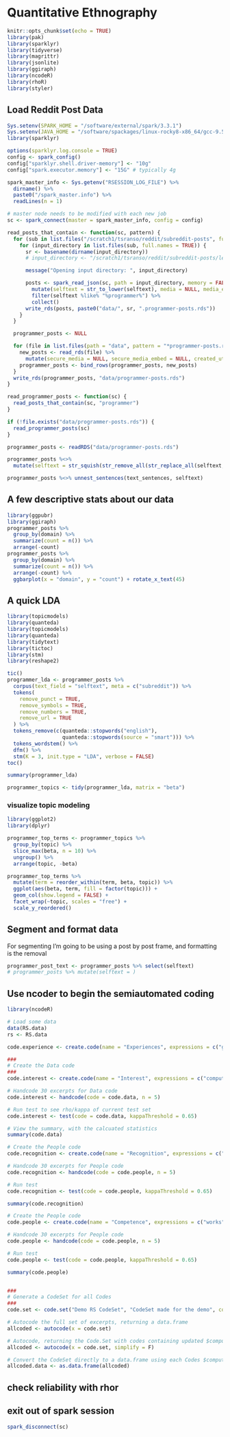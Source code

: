 # Quantitative Ethnography

```r
knitr::opts_chunk$set(echo = TRUE)
library(pak)
library(sparklyr)
library(tidyverse)
library(magrittr)
library(jsonlite)
library(ggiraph)
library(ncodeR)
library(rhoR)
library(styler)
```

## Load Reddit Post Data

```r
Sys.setenv(SPARK_HOME = "/software/external/spark/3.3.1")
Sys.setenv(JAVA_HOME = "/software/spackages/linux-rocky8-x86_64/gcc-9.5.0/openjdk-11.0.15_10-xo4fjahmlsjch52sftpoxby6kwbdfoib")
library(sparklyr)

options(sparklyr.log.console = TRUE)
config <- spark_config()
config["sparklyr.shell.driver-memory"] <- "10g"
config["spark.executor.memory"] <- "15G" # typically 4g

spark_master_info <- Sys.getenv("RSESSION_LOG_FILE") %>%
  dirname() %>%
  paste0("/spark_master.info") %>%
  readLines(n = 1)

# master node needs to be modified with each new job
sc <- spark_connect(master = spark_master_info, config = config)
```


```r
read_posts_that_contain <- function(sc, pattern) {
  for (sub in list.files("/scratch1/tsranso/reddit/subreddit-posts", full.names = TRUE)) {
    for (input_directory in list.files(sub, full.names = TRUE)) {
      sr <- basename(dirname(input_directory))
      # input_directory <- "/scratch1/tsranso/reddit/subreddit-posts/learnprogramming/2014"

      message("Opening input directory: ", input_directory)

      posts <- spark_read_json(sc, path = input_directory, memory = FALSE) %>%
        mutate(selftext = str_to_lower(selftext), media = NULL, media_embed = NULL) %>%
        filter(selftext %like% "%programmer%") %>%
        collect()
      write_rds(posts, paste0("data/", sr, ".programmer-posts.rds"))
    }
  }

  programmer_posts <- NULL

  for (file in list.files(path = "data", pattern = "*programmer-posts.rds", full.names = TRUE)) {
    new_posts <- read_rds(file) %>%
      mutate(secure_media = NULL, secure_media_embed = NULL, created_utc = as.character(created_utc))
    programmer_posts <- bind_rows(programmer_posts, new_posts)
  }
  write_rds(programmer_posts, "data/programmer-posts.rds")
}

read_programmer_posts <- function(sc) {
  read_posts_that_contain(sc, "programmer")
}

if (!file.exists("data/programmer-posts.rds")) {
  read_programmer_posts(sc)
}

programmer_posts <- readRDS("data/programmer-posts.rds")

programmer_posts %<>%
  mutate(selftext = str_squish(str_remove_all(str_replace_all(selftext, "\n", " "), "[^[:alnum:] \n.]")))

programmer_posts %<>% unnest_sentences(text_sentences, selftext)
```

## A few descriptive stats about our data

```r
library(ggpubr)
library(ggiraph)
programmer_posts %>%
  group_by(domain) %>%
  summarize(count = n()) %>%
  arrange(-count)
programmer_posts %>%
  group_by(domain) %>%
  summarize(count = n()) %>%
  arrange(-count) %>%
  ggbarplot(x = "domain", y = "count") + rotate_x_text(45)
```

## A quick LDA

```r
library(topicmodels)
library(quanteda)
library(topicmodels)
library(quanteda)
library(tidytext)
library(tictoc)
library(stm)
library(reshape2)

tic()
programmer_lda <- programmer_posts %>%
  corpus(text_field = "selftext", meta = c("subreddit")) %>%
  tokens(
    remove_punct = TRUE,
    remove_symbols = TRUE,
    remove_numbers = TRUE,
    remove_url = TRUE
  ) %>%
  tokens_remove(c(quanteda::stopwords("english"), 
                  quanteda::stopwords(source = "smart"))) %>%
  tokens_wordstem() %>%
  dfm() %>%
  stm(K = 3, init.type = "LDA", verbose = FALSE)
toc()

summary(programmer_lda)

programmer_topics <- tidy(programmer_lda, matrix = "beta")
```

### visualize topic modeling

```r
library(ggplot2)
library(dplyr)

programmer_top_terms <- programmer_topics %>%
  group_by(topic) %>%
  slice_max(beta, n = 10) %>%
  ungroup() %>%
  arrange(topic, -beta)

programmer_top_terms %>%
  mutate(term = reorder_within(term, beta, topic)) %>%
  ggplot(aes(beta, term, fill = factor(topic))) +
  geom_col(show.legend = FALSE) +
  facet_wrap(~topic, scales = "free") +
  scale_y_reordered()
```


## Segment and format data

For segmenting I'm going to be using a post by post frame, and formatting is the removal 
```r
programmer_post_text <- programmer_posts %>% select(selftext)
# programmer_posts %>% mutate(selftext = )
```


## Use ncoder to begin the semiautomated coding

```r
library(ncodeR)

# Load some data
data(RS.data)
rs <- RS.data

code.experience <- create.code(name = "Experiences", expressions = c("go to work"), excerpts = rs$text))

###
# Create the Data code
###
code.interest <- create.code(name = "Interest", expressions = c("computer", "programming", "goals", "trying to understand"), excerpts = rs$text)

# Handcode 30 excerpts for Data code
code.interest <- handcode(code = code.data, n = 5)

# Run test to see rho/kappa of current test set
code.interest <- test(code = code.data, kappaThreshold = 0.65)

# View the summary, with the calcuated statistics
summary(code.data)

# Create the People code
code.recognition <- create.code(name = "Recognition", expressions = c("peers", "friends", "teachers", "family", "people"), excerpts = rs$text)

# Handcode 30 excerpts for People code
code.recognition <- handcode(code = code.people, n = 5)

# Run test
code.recognition <- test(code = code.people, kappaThreshold = 0.65)

summary(code.recognition)

# Create the People code
code.people <- create.code(name = "Competence", expressions = c("works", "programmed", "broke", "fixed", "wondering"), excerpts = rs$text)

# Handcode 30 excerpts for People code
code.people <- handcode(code = code.people, n = 5)

# Run test
code.people <- test(code = code.people, kappaThreshold = 0.65)

summary(code.people)


###
# Generate a CodeSet for all Codes
###
code.set <- code.set("Demo RS CodeSet", "CodeSet made for the demo", codes = c(code.data, code.people))

# Autocode the full set of excerpts, returning a data.frame
allcoded <- autocode(x = code.set)

# Autocode, returning the Code.Set with codes containing updated $computerSets
allcoded <- autocode(x = code.set, simplify = F)

# Convert the CodeSet directly to a data.frame using each Codes $computerSet
allcoded.data <- as.data.frame(allcoded)
```


## check reliability with rhor

## exit out of spark session

```r
spark_disconnect(sc)
```
